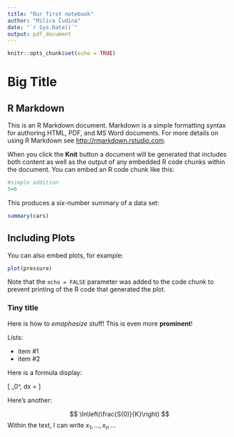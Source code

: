 ```yaml
---
title: "Our first notebook"
author: "Milica Čudina"
date: "`r Sys.Date()`"
output: pdf_document
---
```


```r
knitr::opts_chunk$set(echo = TRUE)
```

# Big Title

## R Markdown

This is an R Markdown document. Markdown is a simple formatting syntax for authoring HTML, PDF, and MS Word documents. For more details on using R Markdown see <http://rmarkdown.rstudio.com>.

When you click the **Knit** button a document will be generated that includes both content as well as the output of any embedded R code chunks within the document. You can embed an R code chunk like this:

```r
#simple addition
5+6
```

This produces a six-number summary of a data set:

```r
summary(cars)
```

## Including Plots

You can also embed plots, for example:

```r
plot(pressure)
```

Note that the `echo = FALSE` parameter was added to the code chunk to prevent printing of the R code that generated the plot.

### Tiny title
Here is how to *emaphasize* stuff!
This is even more **prominent**!

Lists:

- item #1
- item #2

Here is a formula display:

\[
\int_0^\infty \frac{1}{x}\, dx = \infty
\]

Here's another:

$$
\ln\left(\frac{S(0)}{K}\right)
$$
Within the text, I can write $x_1, ..., x_n$ ...
